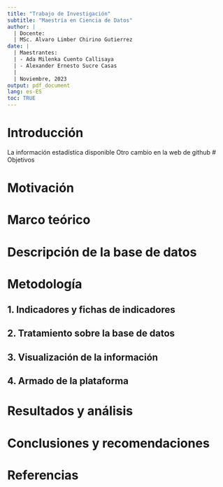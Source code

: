 ```yaml
---
title: "Trabajo de Investigación"
subtitle: "Maestría en Ciencia de Datos"
author: |
  | Docente: 
  | MSc. Alvaro Limber Chirino Gutierrez
date: |
  | Maestrantes: 
  | - Ada Milenka Cuento Callisaya
  | - Alexander Ernesto Sucre Casas
  | 
  | Noviembre, 2023
output: pdf_document
lang: es-ES
toc: TRUE
---
```


\pagebreak
# Introducción
La información estadística disponible
Otro cambio en la web de github
# Objetivos


# Motivación

# Marco teórico

# Descripción de la base de datos

# Metodología

##    1. Indicadores y fichas de indicadores

##    2. Tratamiento sobre la base de datos

##    3. Visualización de la información

##    4. Armado de la plataforma

# Resultados y análisis

# Conclusiones y recomendaciones

# Referencias

